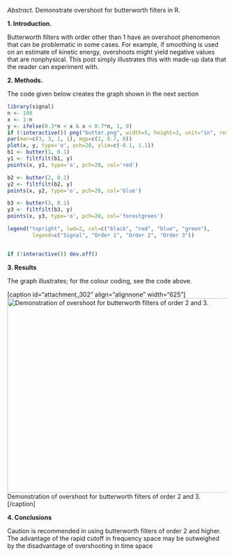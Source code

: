 *Abstract.* Demonstrate overshoot for butterworth filters in R.

**1. Introduction.**

Butterworth filters with order other than 1 have an overshoot phenomenon that can be problematic in some cases.  For example, if smoothing is used on an estimate of kinetic energy, overshoots might yield negative values that are nonphysical.  This post simply illustrates this with made-up data that the reader can experiment with.  

**2. Methods.**

The code given below creates the graph shown in the next section

```r
library(signal)
n <- 100
x <- 1:n
y <- ifelse(0.3*n < x & x < 0.7*n, 1, 0)
if (!interactive()) png("butter.png", width=5, height=3, unit="in", res=150, pointsize=7)
par(mar=c(3, 3, 1, 1), mgp=c(2, 0.7, 0))
plot(x, y, type='o', pch=20, ylim=c(-0.1, 1.1))
b1 <- butter(1, 0.1)
y1 <- filtfilt(b1, y)
points(x, y1, type='o', pch=20, col='red')

b2 <- butter(2, 0.1)
y2 <- filtfilt(b2, y)
points(x, y2, type='o', pch=20, col='blue')

b3 <- butter(3, 0.1)
y3 <- filtfilt(b3, y)
points(x, y3, type='o', pch=20, col='forestgreen')

legend("topright", lwd=2, col=c("black", "red", "blue", "green"),
        legend=c("Signal", "Order 1", "Order 2", "Order 3"))


if (!interactive()) dev.off()

```

**3. Results**

The graph illustrates; for the colour coding, see the code above.

[caption id="attachment_302" align="alignnone" width="625"]<a href="http://saltydrip.files.wordpress.com/2014/01/butter.png"><img class="size-large wp-image-302" alt="Demonstration of overshoot for butterworth filters of order 2 and 3." src="http://saltydrip.files.wordpress.com/2014/01/butter.png?w=625" width="625" height="446" /></a> Demonstration of overshoot for butterworth filters of order 2 and 3.[/caption]


**4. Conclusions**

Caution is recommended in using butterworth filters of order 2 and higher. The advantage of the rapid cutoff in frequency space may be outweighed by the disadvantage of overshooting in time space
